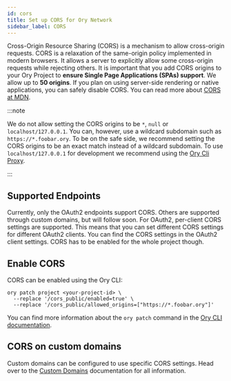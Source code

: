 ```yaml
---
id: cors
title: Set up CORS for Ory Network
sidebar_label: CORS
---
```


Cross-Origin Resource Sharing (CORS) is a mechanism to allow cross-origin requests. CORS is a relaxation of the same-origin policy
implemented in modern browsers. It allows a server to explicitly allow some cross-origin requests while rejecting others. It is
important that you add CORS origins to your Ory Project to **ensure Single Page Applications (SPAs) support**. We allow up to **50
origins**. If you plan on using server-side rendering or native applications, you can safely disable CORS. You can read more about
[CORS at MDN](https://developer.mozilla.org/en-US/docs/Web/HTTP/CORS).

:::note

We do not allow setting the CORS origins to be `*`, `null` or `localhost/127.0.0.1`. You can, however, use a wildcard subdomain
such as `https://*.foobar.ory`. To be on the safe side, we recommend setting the CORS origins to be an exact match instead of a
wildcard subdomain. To use `localhost/127.0.0.1` for development we recommend using the
[Ory Cli Proxy](./cli/20_proxy-and-tunnel.mdx).

:::

## Supported Endpoints

Currently, only the OAuth2 endpoints support CORS. Others are supported through custom domains, but will follow soon. For OAuth2,
per-client CORS settings are supported. This means that you can set different CORS settings for different OAuth2 clients. You can
find the CORS settings in the OAuth2 client settings. CORS has to be enabled for the whole project though.

## Enable CORS

CORS can be enabled using the Ory CLI:

```shell
ory patch project <your-project-id> \
  --replace '/cors_public/enabled=true' \
  --replace '/cors_public/allowed_origins=["https://*.foobar.ory"]'
```

You can find more information about the `ory patch` command in the [Ory CLI documentation](./cli/10_ory_cli.mdx).

## CORS on custom domains

Custom domains can be configured to use specific CORS settings. Head over to the [Custom Domains](./custom-domains.mdx#cors)
documentation for all information.
